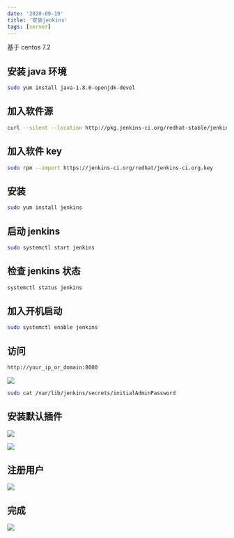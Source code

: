 ```yaml
---
date: '2020-09-19'
title: '安装jenkins'
tags: [server]
---
```


基于 centos 7.2

## 安装 java 环境

```bash
sudo yum install java-1.8.0-openjdk-devel
```

## 加入软件源

```bash
curl --silent --location http://pkg.jenkins-ci.org/redhat-stable/jenkins.repo | sudo tee /etc/yum.repos.d/jenkins.repo
```

## 加入软件 key

```bash
sudo rpm --import https://jenkins-ci.org/redhat/jenkins-ci.org.key
```

## 安装

```bash
sudo yum install jenkins
```

## 启动 jenkins

```bash
sudo systemctl start jenkins
```

## 检查 jenkins 状态

```bash
systemctl status jenkins
```

## 加入开机启动

```bash
sudo systemctl enable jenkins
```

## 访问

```bash
http://your_ip_or_domain:8080
```

![](https://cdn.jsdelivr.net/gh/manonicu/pics@master/img/20190621160854.png)

```bash
sudo cat /var/lib/jenkins/secrets/initialAdminPassword
```

## 安装默认插件

![](https://cdn.jsdelivr.net/gh/manonicu/pics@master/img/20190621161025.png)

![](https://cdn.jsdelivr.net/gh/manonicu/pics@master/img/20190621161045.png)

## 注册用户

![](https://cdn.jsdelivr.net/gh/manonicu/pics@master/img/20190621161123.png)

## 完成

![](https://cdn.jsdelivr.net/gh/manonicu/pics@master/img/20190621161155.png)
